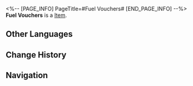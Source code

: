<%-- [PAGE_INFO]
PageTitle=#Fuel Vouchers#
[END_PAGE_INFO] --%>
{{Item Infobox
|id          = 110
|image       = Item Fuel Vouchers.png{{subst:void|<!--$UPLOAD:<<SpriteOutput/ItemFigures/110.png>-<Item Fuel Vouchers.png>-<Item Icons>>-->}}
|type        = 
|invCategory = Upgrade Materials
|rarity      = 4
|effect      = 
|description = Use with Trailblaze Power to quickly obtain materials from Calyx / Stagnant Shadow, which will be removed after "Starlit Homecoming" ends.
}}
{{Description|To this day, humanity still cannot fully grasp the exact principles behind the Astral Express' traversal of the cosmos. However, as the ancient theory of water boiling tells us, the more fuel in the boiler, the faster the Express goes.<br /><br />''"Boiling water is humanity's most advanced technology, so don't worry too much &mdash; just keep burning stuff."''}}
'''Fuel Vouchers''' is a [[Item]].

==Other Languages==
{{Other Languages
|en   = Fuel Vouchers
|zhs  = 助燃券
|zht  = 助燃券
|ja   = 点火チケット
|ko   = 연소 촉진 티켓
|es   = Cupón de combustible
|fr   = Coupon de carburant
|ru   = Топливный купон
|th   = ตั๋วเชื้อเพลิง
|vi   = Phiếu Nhiên Liệu
|de   = Treibstoffticket
|id   = Fuel Voucher
|pt   = Cupom de Combustível
}}

==Change History==
{{Change History|3.2}}

==Navigation==
{{Upgrade Material Navbox}}